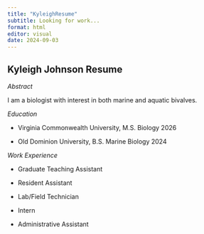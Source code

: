 ```yaml
---
title: "KyleighResume"
subtitle: Looking for work...
format: html
editor: visual
date: 2024-09-03
---
```


## Kyleigh Johnson Resume

*Abstract*

I am a biologist with interest in both marine and aquatic bivalves.

*Education*

-   Virginia Commonwealth University, M.S. Biology 2026

-   Old Dominion University, B.S. Marine Biology 2024

*Work Experience*

-   Graduate Teaching Assistant

-   Resident Assistant

-   Lab/Field Technician

-   Intern

-   Administrative Assistant
